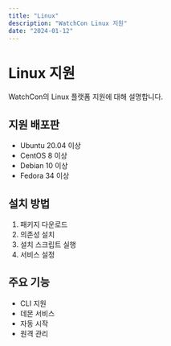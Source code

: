 ```yaml
---
title: "Linux"
description: "WatchCon Linux 지원"
date: "2024-01-12"
---
```


# Linux 지원

WatchCon의 Linux 플랫폼 지원에 대해 설명합니다.

## 지원 배포판

- Ubuntu 20.04 이상
- CentOS 8 이상
- Debian 10 이상
- Fedora 34 이상

## 설치 방법

1. 패키지 다운로드
2. 의존성 설치
3. 설치 스크립트 실행
4. 서비스 설정

## 주요 기능

- CLI 지원
- 데몬 서비스
- 자동 시작
- 원격 관리
